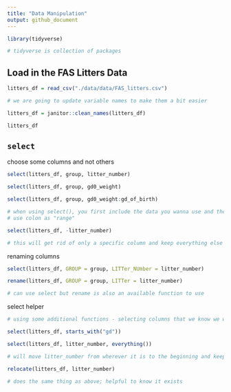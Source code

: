 ```yaml
---
title: "Data Manipulation"
output: github_document
---
```


```r
library(tidyverse)

# tidyverse is collection of packages
```

## Load in the FAS Litters Data

```r
litters_df = read_csv("./data/data/FAS_litters.csv")

# we are going to update variable names to make them a bit easier

litters_df = janitor::clean_names(litters_df)

litters_df
```

## `select`

choose some columns and not others

```r
select(litters_df, group, litter_number)

select(litters_df, group, gd0_weight)

select(litters_df, group, gd0_weight:gd_of_birth)

# when using select(), you first include the data you wanna use and then the columns you want to keep
# use colon as "range"

```

```r
select(litters_df, -litter_number)

# this will get rid of only a specific column and keep everything else in data set

```

renaming columns

```r
select(litters_df, GROUP = group, LITTer_NUmber = litter_number)
```
```r
rename(litters_df, GROUP = group, LITTer = litter_number)

# can use select but rename is also an available function to use
```

select helper

```r
# using some additional functions - selecting columns that we know we want to keep based on some criteria.

select(litters_df, starts_with("gd"))
```

```r
select(litters_df, litter_number, everything())

# will move litter_number from wherever it is to the beginning and keep everything else
```

```r
relocate(litters_df, litter_number)

# does the same thing as above; helpful to know it exists
```

